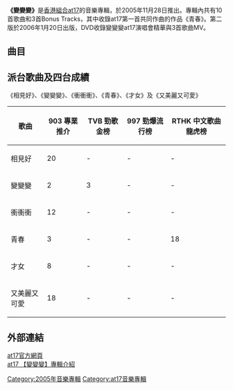 {{otheruses|subject=香港組合at17於2005年發行的粵語流行音樂專輯|other=香港女歌手陳慧嫻於1987年發行的粵語流行音樂專輯|變變變 (陳慧嫻專輯)}}
{{Album infobox | <!-- See Wikipedia:WikiProject_Albums -->
|  Name        = 變變變
|  Type        = 錄音室專輯
|  Artist      = [[at17|at17]]
|  Cover       = 2005_bian_bian_bian.jpg
|  Released    = 2005年11月28日（第一版）<br>2006年1月20日（第二版）
|  Recorded    = 2005年
|  Genre       = 粵語
|  Length      = 49分51秒
|  Label       = [[人山人海|人山人海]]<br>[[百代唱片_(香港)|百代唱片]]
|  Last album  = [[Kiss_Kiss_Kiss|Kiss Kiss Kiss]]<br>（2003年）
|  This album  = '''變變變'''<br>（2005年）
|  Next album  = [[Sing_Sing_Sing_(at17迷你專輯)|Sing Sing Sing]]<br>（2006年）
}}

'''《變變變》'''是[[香港|香港]][[組合|組合]][[at17|at17]]的音樂專輯，於2005年11月28日推出。專輯內共有10首歌曲和3首Bonus Tracks，其中收錄at17第一首共同作曲的作品《青春》。第二版於2006年1月20日出版，DVD收錄變變變at17演唱會精華與3首歌曲MV。

== 曲目 ==
{{tracklist
| headline = 
| total_length = 49:51
| music_credits = yes
| lyrics_credits = yes
| arranger_credits = yes
| producer_credits = yes
| longnote_column = yes

| title1 = 青春
| music1 = [[at17|at17]]
| lyrics1 = [[于逸堯|-{于}-逸堯]]
| arranger1 = [[李端嫻|李端嫻]]、at17
| producer1 = 李端嫻
| longnote1 = 
| length1 = 4:13

| title2 = 良夜
| music2 = [[林二汶|林二汶]]
| lyrics2 = [[胡詠絲|胡詠絲]]
| arranger2 = 李端嫻
| producer2 = 李端嫻
| longnote2 = 
| length2 = 4:29

| title3 = 衝衝衝
| music3 = [[林一峰|林一峰]]
| lyrics3 = 林一峰
| arranger3 = [[何山_(音樂人)|何山]]
| producer3 = 李端嫻
| longnote3 = 
| length3 = 4:06

| title4 = Don't Worry
| music4 = [[盧凱彤|盧凱彤]]
| lyrics4 = [[陳浩峰_(歌手)|陳浩峰]]
| arranger4 = [[蔡德才|蔡德才]]、盧凱彤
| producer4 = 蔡德才、盧凱彤
| longnote4 = 
| length4 = 4:38

| title5 = 變變變
| music5 = 林二汶
| lyrics5 = 林一峰
| arranger5 = [[Stephane_S._Wong|Stephane S. Wong]]、[[何兆基|何兆基]]、林二汶
| producer5 = 李端嫻
| longnote5 = 
| length5 = 3:32

| title6 = 才女
| music6 = 林二汶
| lyrics6 = -{于}-逸堯
| arranger6 = [[梁基爵|梁基爵]]
| producer6 = 蔡德才
| longnote6 = 
| length6 = 3:12

| title7 = 無家想歸
| music7 = 盧凱彤
| lyrics7 = [[周耀輝|周耀輝]]
| arranger7 = 蔡德才、盧凱彤
| producer7 = [[黃耀明|黃耀明]]、蔡德才
| longnote7 = 
| length7 = 4:22

| title8 = 守望杜田
| music8 = 林二汶
| lyrics8 = 林二汶
| arranger8 = 蔡德才、at17
| producer8 = 蔡德才、at17
| longnote8 = 
| length8 = 4:27

| title9 = 又美麗又可愛
| music9 = -{于}-逸堯
| lyrics9 = [[黃偉文|黃偉文]]
| arranger9 = 蔡德才、何山
| producer9 = 蔡德才
| longnote9 = 
| length9 = 3:33

| title10 = 相見好
| music10 = 林二汶
| lyrics10 = 胡詠絲
| arranger10 = 李端嫻
| producer10 = 李端嫻
| longnote10 = 
| length10 = 3:18

| title11 = 女扮男生
| music11 = 林一峰
| lyrics11 = 林一峰
| arranger11 = 何山
| producer11 = 李端嫻、蔡德才
| note11 = 國語版
| longnote11 = 
| length11 = 3:22

| title12 = 請你不要睡好嗎？
| music12 = 蔡德才
| lyrics12 = 林二汶
| arranger12 = 盧凱彤
| producer12 = 蔡德才
| note12 = 《三分鐘後》國語版
| longnote12 = 
| length12 = 2:11

| title13 = I'd Go Back
| music13 = 盧凱彤
| lyrics13 = 盧凱彤
| arranger13 = 蔡德才、盧凱彤
| producer13 = 黃耀明、蔡德才
| note13 = 《無家想歸》英語版
| longnote13 = 
| length13 = 4:23
}}
{{tracklist
| headline = 第二版（附加DVD）
| collapsed = yes
| title1 = 變變變at17演唱會精華
*又美麗又可愛 
*才女
*無家想歸
*守望杜田
*良夜
| title2 = MV
*青春
*相見好
*衝衝衝
}}

== 派台歌曲及四台成績 ==
《相見好》、《變變變》、《衝衝衝》、《青春》、《才女》及《又美麗又可愛》

{| class="wikitable" style="width: 80%;"
|-
!歌曲||903 專業推介||TVB 勁歌金榜||997 勁爆流行榜||RTHK 中文歌曲龍虎榜
|- 
| 相見好 || 20 || - || - || -
|- 
| 變變變 || 2 || 3 || - || -
|- 
| 衝衝衝 || 12 || - || - || -
|- 
| 青春 || 3 || - || - || 18
|- 
| 才女 || 8 || - || - || -
|- 
| 又美麗又可愛 || 18 || - || - || -
|}

== 外部連結 ==
[http://www.peoplemountainpeoplesea.com/at17/2008version/ThePrototype/index.html at17官方網頁]{{Wayback|url=http://www.peoplemountainpeoplesea.com/at17/2008version/ThePrototype/index.html |date=20110111105058 }} <br />
[https://web.archive.org/web/20101118081329/http://tw.kkbox.com/album/ZCEF7QxY37APaj80FJ8a008l-index.html at17 【變變變】專輯介紹]

[[Category:2005年音樂專輯|Category:2005年音樂專輯]]
[[Category:at17音樂專輯|Category:at17音樂專輯]]